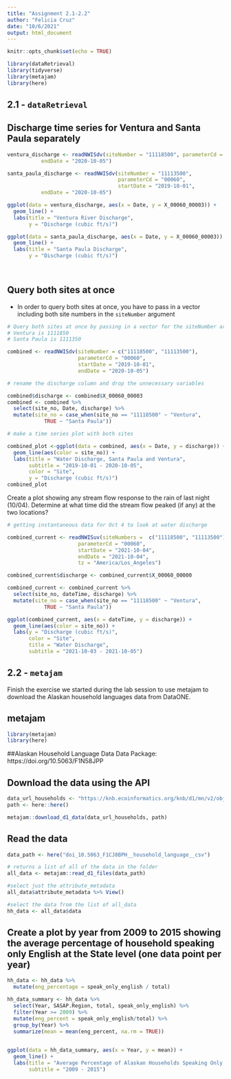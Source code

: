 ```yaml
---
title: "Assignment 2.1-2.2"
author: "Felicia Cruz"
date: "10/6/2021"
output: html_document
---
```


```r
knitr::opts_chunk$set(echo = TRUE)
```

```r
library(dataRetrieval)
library(tidyverse)
library(metajam)
library(here)
```

## 2.1 - `dataRetrieval`

## Discharge time series for Ventura and Santa Paula separately 
```r
ventura_discharge <- readNWISdv(siteNumber = "11118500", parameterCd = "00060", startDate = "2019-10-01",
           endDate = "2020-10-05")

santa_paula_discharge <- readNWISdv(siteNumber = "11113500",
                                    parameterCd = "00060",
                                    startDate = "2019-10-01",
           endDate = "2020-10-05")

ggplot(data = ventura_discharge, aes(x = Date, y = X_00060_00003)) +
  geom_line() +
  labs(title = "Ventura River Discharge",
       y = "Discharge (cubic ft/s)")

ggplot(data = santa_paula_discharge, aes(x = Date, y = X_00060_00003)) +
  geom_line() + 
  labs(title = "Santa Paula Discharge",
       y = "Discharge (cubic ft/s)")
  
  
```

## Query both sites at once 

- In order to query both sites at once, you have to pass in a vector including both site numbers in the `siteNumber` argument
```r
# Query both sites at once by passing in a vector for the siteNumber argument  
# Ventura is 1111850
# Santa Paula is 1111350

combined <- readNWISdv(siteNumber = c("11118500", "11113500"),
                       parameterCd = "00060",
                       startDate = "2019-10-01",
                       endDate = "2020-10-05")

# rename the discharge column and drop the unnecessary variables 

combined$discharge <- combined$X_00060_00003
combined <- combined %>% 
  select(site_no, Date, discharge) %>% 
  mutate(site_no = case_when(site_no == "11118500" ~ "Ventura",
            TRUE ~ "Santa Paula"))
```

```r
# make a time series plot with both sites 

combined_plot <-ggplot(data = combined, aes(x = Date, y = discharge)) +
  geom_line(aes(color = site_no)) +
  labs(title = "Water Discharge, Santa Paula and Ventura",
       subtitle = "2019-10-01 - 2020-10-05",
       color = "Site",
       y = "Discharge (cubic ft/s)")
combined_plot
```


Create a plot showing any stream flow response to the rain of last night (10/04). Determine at what time did the stream flow peaked (if any) at the two locations?

```r
# getting instantaneous data for Oct 4 to look at water discharge 

combined_current <- readNWISuv(siteNumbers =  c("11118500", "11113500"),
                       parameterCd = "00060",
                       startDate = "2021-10-04",
                       endDate = "2021-10-04",
                       tz = "America/Los_Angeles")

combined_current$discharge <- combined_current$X_00060_00000

combined_current <- combined_current %>% 
  select(site_no, dateTime, discharge) %>% 
  mutate(site_no = case_when(site_no == "11118500" ~ "Ventura",
            TRUE ~ "Santa Paula"))

ggplot(combined_current, aes(x = dateTime, y = discharge)) +
  geom_line(aes(color = site_no)) +
  labs(y = "Discharge (cubic ft/s)",
       color = "Site",
       title = "Water Discharge",
       subtitle = "2021-10-03 - 2021-10-05") 
```


## 2.2 - `metajam`
Finish the exercise we started during the lab session to use metajam to download the Alaskan household languages data from DataONE.

## metajam 
```r
library(metajam)
library(here)
```

##Alaskan Household Language Data
Data Package: https://doi.org/10.5063/F1N58JPP

## Download the data using the API
```r
data_url_households <- "https://knb.ecoinformatics.org/knb/d1/mn/v2/object/urn%3Auuid%3A7fc6f6db-c5ea-426a-a743-1f2edafb43b8"
path <- here::here()

metajam::download_d1_data(data_url_households, path)
```

## Read the data
```r
data_path <- here("doi_10.5063_F1CJ8BPH__household_language__csv")

# returns a list of all of the data in the folder 
all_data <- metajam::read_d1_files(data_path)

#select just the attribute_metadata 
all_data$attribute_metadata %>% View()

#select the data from the list of all_data
hh_data <- all_data$data 
```

## Create a plot by year from 2009 to 2015 showing the average percentage of household speaking only English at the State level (one data point per year)
```r
hh_data <- hh_data %>% 
  mutate(eng_percentage = speak_only_english / total)

hh_data_summary <- hh_data %>% 
  select(Year, SASAP.Region, total, speak_only_english) %>%
  filter(Year >= 2009) %>% 
  mutate(eng_percent = speak_only_english/total) %>% 
  group_by(Year) %>% 
  summarize(mean = mean(eng_percent, na.rm = TRUE))
  

ggplot(data = hh_data_summary, aes(x = Year, y = mean)) +
  geom_line() +
  labs(title = "Average Percentage of Alaskan Households Speaking Only English",
       subtitle = "2009 - 2015")
  
```


